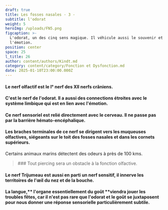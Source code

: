 ```yaml
---
draft: true
title: Les fosses nasales - 3 -
subtitle: l'odorat
weight: 5
heroImg: /uploads/FN5.png
figcaption: >-
  L'odorat, un des cinq sens magique. Il véhicule aussi le souvenir et
  l'émotion.
position: center
space: 25
l_title: 26
author: content/authors/Kindt.md
category: content/category/Fonction et Dysfonction.md
date: 2025-01-10T23:00:00.000Z
---
```


#### Le nerf  olfactif est le I° nerf des XII nerfs crâniens.

<Space height={15} />

#### C'est **le nerf de l'odorat**.  Il a aussi des connections étroites avec le système limbique qui est en lien avec l'émotion.

#### Ce nerf sensoriel est relié directement avec le cerveau. Il ne passe pas par la barrière hémato-encéphalique.

#### Les braches terminales de ce nerf se dirigent vers les  muqueuses  olfactives, siégeants sur le toit des fosses nasales et dans les cornets supérieurs.

Certains animaux marins détectent des odeurs à près de 100 kms.

<Space height={20} />

<BlockQuote>
  ### Tout piercing sera un obstacle à la fonction olfactive.
</BlockQuote>

<Space height={20} />

#### Le nerf Trijumeau est aussi en parti un nerf sensitif, il innerve les territoires de l'œil du nez et de la bouche.

<Space height={20} />

#### La langue,\*\* l'organe essentiellement du goût \*\*viendra jouer les troubles fêtes, car il n'est pas rare que l'odorat et le goût se juxtaposent pour nous donner   une réponse sensorielle particulièrement subtile.

